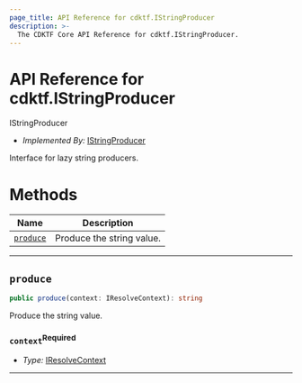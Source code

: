 ```yaml
---
page_title: API Reference for cdktf.IStringProducer
description: >-
  The CDKTF Core API Reference for cdktf.IStringProducer.
---
```


<!-- This file is generated through yarn generate-docs -->

# API Reference for cdktf.IStringProducer

   IStringProducer <a name="IStringProducer" id="cdktf.IStringProducer"></a>
  
  - *Implemented By:* <a href="#cdktf.IStringProducer">IStringProducer</a>
  
  Interface for lazy string producers.
  
  # Methods <a name="Methods" id="Methods"></a>
  
  | **Name** | **Description** |
  | --- | --- |
  | <code><a href="#cdktf.IStringProducer.produce">produce</a></code> | Produce the string value. |
  
  ---
  
  ## `produce` <a name="produce" id="cdktf.IStringProducer.produce"></a>
  
  ```typescript
  public produce(context: IResolveContext): string
  ```
  
  Produce the string value.
  
  ### `context`<sup>Required</sup> <a name="context" id="cdktf.IStringProducer.produce.parameter.context"></a>
  
  - *Type:* <a href="#cdktf.IResolveContext">IResolveContext</a>
  
  ---
  
  
